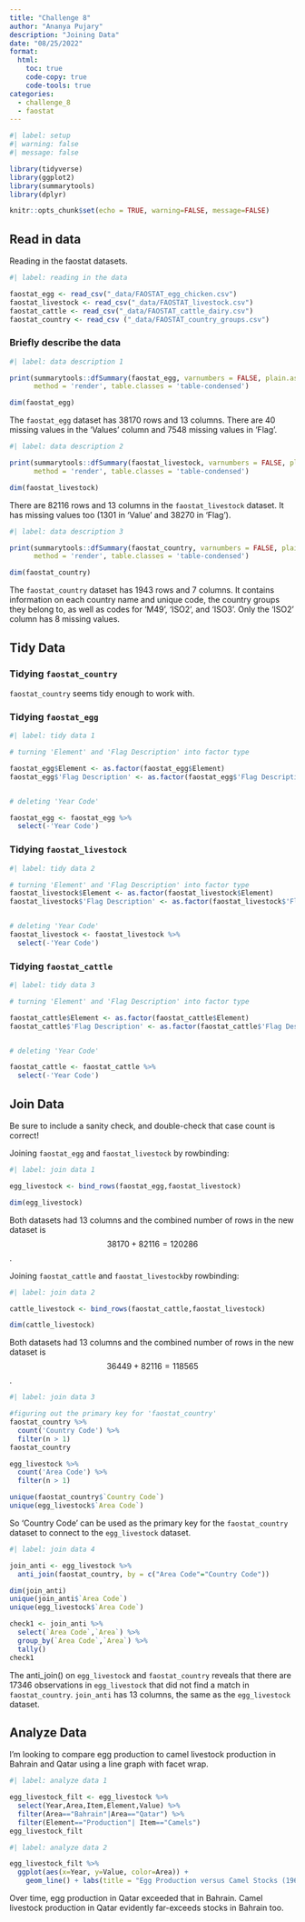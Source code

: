 ```yaml
---
title: "Challenge 8"
author: "Ananya Pujary"
description: "Joining Data"
date: "08/25/2022"
format:
  html:
    toc: true
    code-copy: true
    code-tools: true
categories:
  - challenge_8
  - faostat
---
```


```r
#| label: setup
#| warning: false
#| message: false

library(tidyverse)
library(ggplot2)
library(summarytools)
library(dplyr)

knitr::opts_chunk$set(echo = TRUE, warning=FALSE, message=FALSE)
```

## Read in data

Reading in the faostat datasets.

```r
#| label: reading in the data

faostat_egg <- read_csv("_data/FAOSTAT_egg_chicken.csv")
faostat_livestock <- read_csv("_data/FAOSTAT_livestock.csv")
faostat_cattle <- read_csv("_data/FAOSTAT_cattle_dairy.csv")
faostat_country <- read_csv ("_data/FAOSTAT_country_groups.csv")

```

### Briefly describe the data


```r
#| label: data description 1

print(summarytools::dfSummary(faostat_egg, varnumbers = FALSE, plain.ascii = FALSE, graph.magnif = 0.50, style = "grid", valid.col = FALSE), 
      method = 'render', table.classes = 'table-condensed')

dim(faostat_egg)
```

The `faostat_egg` dataset has 38170 rows and 13 columns. There are 40 missing values in the 'Values' column and 7548 missing values in 'Flag'.

```r

#| label: data description 2

print(summarytools::dfSummary(faostat_livestock, varnumbers = FALSE, plain.ascii = FALSE, graph.magnif = 0.50, style = "grid", valid.col = FALSE), 
      method = 'render', table.classes = 'table-condensed')

dim(faostat_livestock)

```

There are 82116 rows and 13 columns in the `faostat_livestock` dataset. It has missing values too (1301 in 'Value' and 38270 in 'Flag').

```r

#| label: data description 3

print(summarytools::dfSummary(faostat_country, varnumbers = FALSE, plain.ascii = FALSE, graph.magnif = 0.50, style = "grid", valid.col = FALSE), 
      method = 'render', table.classes = 'table-condensed')

dim(faostat_country)

```

The `faostat_country` dataset has 1943 rows and 7 columns. It contains information on each country name and unique code, the country groups they belong to, as well as codes for 'M49', 'ISO2', and 'ISO3'. Only the 'ISO2' column has 8 missing values.

## Tidy Data

### Tidying `faostat_country`

`faostat_country` seems tidy enough to work with.

### Tidying `faostat_egg`

```r
#| label: tidy data 1

# turning 'Element' and 'Flag Description' into factor type

faostat_egg$Element <- as.factor(faostat_egg$Element)
faostat_egg$'Flag Description' <- as.factor(faostat_egg$'Flag Description')


# deleting 'Year Code'

faostat_egg <- faostat_egg %>%
  select(-'Year Code')

```

### Tidying `faostat_livestock`

```r
#| label: tidy data 2

# turning 'Element' and 'Flag Description' into factor type
faostat_livestock$Element <- as.factor(faostat_livestock$Element)
faostat_livestock$'Flag Description' <- as.factor(faostat_livestock$'Flag Description')


# deleting 'Year Code'
faostat_livestock <- faostat_livestock %>%
  select(-'Year Code')

```


### Tidying `faostat_cattle`

```r
#| label: tidy data 3

# turning 'Element' and 'Flag Description' into factor type

faostat_cattle$Element <- as.factor(faostat_cattle$Element)
faostat_cattle$'Flag Description' <- as.factor(faostat_cattle$'Flag Description')


# deleting 'Year Code'

faostat_cattle <- faostat_cattle %>%
  select(-'Year Code')

```

## Join Data

Be sure to include a sanity check, and double-check that case count is correct!

Joining `faostat_egg` and `faostat_livestock` by rowbinding:

```r
#| label: join data 1

egg_livestock <- bind_rows(faostat_egg,faostat_livestock)

dim(egg_livestock)
```

Both datasets had 13 columns and the combined number of rows in the new dataset is $$38170 + 82116 = 120286$$.

Joining `faostat_cattle` and `faostat_livestock`by rowbinding:

```r
#| label: join data 2

cattle_livestock <- bind_rows(faostat_cattle,faostat_livestock)

dim(cattle_livestock)
```

Both datasets had 13 columns and the combined number of rows in the new dataset is $$36449 + 82116 = 118565$$.


```r
#| label: join data 3

#figuring out the primary key for 'faostat_country'
faostat_country %>% 
  count('Country Code') %>% 
  filter(n > 1)
faostat_country

egg_livestock %>% 
  count('Area Code') %>% 
  filter(n > 1)

unique(faostat_country$`Country Code`)
unique(egg_livestock$`Area Code`)

```

So 'Country Code' can be used as the primary key for the `faostat_country` dataset to connect to the `egg_livestock` dataset.

```r
#| label: join data 4

join_anti <- egg_livestock %>%
  anti_join(faostat_country, by = c("Area Code"="Country Code")) 

dim(join_anti)
unique(join_anti$`Area Code`)
unique(egg_livestock$`Area Code`)

check1 <- join_anti %>% 
  select(`Area Code`,`Area`) %>% 
  group_by(`Area Code`,`Area`) %>% 
  tally()
check1

```

The anti_join() on `egg_livestock` and `faostat_country` reveals that there are 17346 observations in `egg_livestock` that did not find a match in `faostat_country`. `join_anti` has 13 columns, the same as the `egg_livestock` dataset.


## Analyze Data

I'm looking to compare egg production to camel livestock production in Bahrain and Qatar using a line graph with facet wrap.

```r
#| label: analyze data 1

egg_livestock_filt <- egg_livestock %>%
  select(Year,Area,Item,Element,Value) %>%
  filter(Area=="Bahrain"|Area=="Qatar") %>%
  filter(Element=="Production"| Item=="Camels")
egg_livestock_filt

```
```r
#| label: analyze data 2

egg_livestock_filt %>%
  ggplot(aes(x=Year, y=Value, color=Area)) +
    geom_line() + labs(title = "Egg Production versus Camel Stocks (1961-2018)", x = "Year", y = "Value") + facet_wrap(~ Element) + theme_minimal()

```
Over time, egg production in Qatar exceeded that in Bahrain. Camel livestock production in Qatar evidently far-exceeds stocks in Bahrain too.
